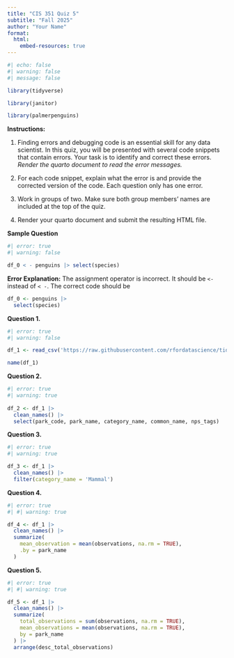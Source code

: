 ```yaml
---
title: "CIS 351 Quiz 5"
subtitle: "Fall 2025"
author: "Your Name"
format: 
  html:
    embed-resources: true
---
```


```r
#| echo: false
#| warning: false
#| message: false

library(tidyverse)

library(janitor)

library(palmerpenguins)
```

**Instructions:**

1. Finding errors and debugging code is an essential skill for any data scientist. In this quiz, you will be presented with several code snippets that contain errors. Your task is to identify and correct these errors. _Render the quarto document to read the error messages._

2. For each code snippet, explain what the error is and provide the corrected version of the code. Each question only has one error.

3. Work in groups of two. Make sure both group members' names are included at the top of the quiz.

4. Render your quarto document and submit the resulting HTML file.

**Sample Question**
```r
#| error: true
#| warning: false

df_0 < - penguins |> select(species) 
```

**Error Explanation:** The assignment operator is incorrect. It should be `<-` instead of `< -`. The correct code should be

```r
df_0 <- penguins |> 
  select(species)
```

**Question 1.**

```r
#| error: true
#| warning: false

df_1 <- read_csv('https://raw.githubusercontent.com/rfordatascience/tidytuesday/main/data/2024/2024-10-08/most_visited_nps_species_data.csv')

name(df_1)
```

**Question 2.**

```r
#| error: true
#| warning: true 
 
df_2 <- df_1 |> 
  clean_names() |> 
  select(park_code, park_name, category_name, common_name, nps_tags)
```

**Question 3.**

```r
#| error: true
#| warning: true

df_3 <- df_1 |> 
  clean_names() |> 
  filter(category_name = 'Mammal')
```


**Question 4.**

```r
#| error: true
#| #| warning: true

df_4 <- df_1 |> 
  clean_names() |>
  summarize(
    mean_observation = mean(observations, na.rm = TRUE),
    .by = park_name
  )
```

**Question 5.**

```r
#| error: true
#| #| warning: true

df_5 <- df_1 |> 
  clean_names() |> 
  summarize(
    total_observations = sum(observations, na.rm = TRUE),
    mean_observations = mean(observations, na.rm = TRUE),
    by = park_name
  ) |> 
  arrange(desc_total_observations)
```
